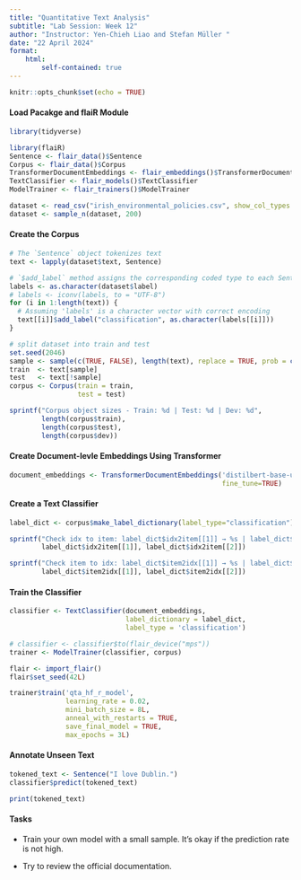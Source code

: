 ```yaml
---
title: "Quantitative Text Analysis"
subtitle: "Lab Session: Week 12"
author: "Instructor: Yen-Chieh Liao and Stefan Müller "
date: "22 April 2024"
format: 
    html:
        self-contained: true
---
```

```r
knitr::opts_chunk$set(echo = TRUE)
```


#### Load Pacakge and flaiR Module 

```r
library(tidyverse)
```

```r
library(flaiR)
Sentence <- flair_data()$Sentence
Corpus <- flair_data()$Corpus
TransformerDocumentEmbeddings <- flair_embeddings()$TransformerDocumentEmbeddings
TextClassifier <- flair_models()$TextClassifier
ModelTrainer <- flair_trainers()$ModelTrainer
```


```r
dataset <- read_csv("irish_environmental_policies.csv", show_col_types = FALSE)
dataset <- sample_n(dataset, 200)
```


#### Create the Corpus 

```r
# The `Sentence` object tokenizes text 
text <- lapply(dataset$text, Sentence)

# `$add_label` method assigns the corresponding coded type to each Sentence corpus.
labels <- as.character(dataset$label)
# labels <- iconv(labels, to = "UTF-8")
for (i in 1:length(text)) {
  # Assuming 'labels' is a character vector with correct encoding
  text[[i]]$add_label("classification", as.character(labels[[i]]))
}

# split dataset into train and test
set.seed(2046)
sample <- sample(c(TRUE, FALSE), length(text), replace = TRUE, prob = c(0.8, 0.2))
train  <- text[sample]
test   <- text[!sample]
corpus <- Corpus(train = train, 
                 test = test)

sprintf("Corpus object sizes - Train: %d | Test: %d | Dev: %d", 
        length(corpus$train), 
        length(corpus$test), 
        length(corpus$dev))
```

#### Create Document-levle Embeddings Using Transformer

```r
document_embeddings <- TransformerDocumentEmbeddings('distilbert-base-uncased', 
                                                     fine_tune=TRUE)
```



#### Create a Text Classifier

```r
label_dict <- corpus$make_label_dictionary(label_type="classification")

```
```r
sprintf("Check idx to item: label_dict$idx2item[[1]] → %s | label_dict$idx2item[[2]] → %s", 
        label_dict$idx2item[[1]], label_dict$idx2item[[2]])

sprintf("Check item to idx: label_dict$item2idx[[1]] → %s | label_dict$item2idx[[2]] → %s", 
        label_dict$item2idx[[1]], label_dict$item2idx[[2]])
```



#### Train the Classifier 

```r
classifier <- TextClassifier(document_embeddings,
                             label_dictionary = label_dict, 
                             label_type = 'classification')

# classifier <- classifier$to(flair_device("mps"))
trainer <- ModelTrainer(classifier, corpus)

```

```r
flair <- import_flair()
flair$set_seed(42L)

trainer$train('qta_hf_r_model',         
              learning_rate = 0.02,             
              mini_batch_size = 8L,             
              anneal_with_restarts = TRUE,
              save_final_model = TRUE,
              max_epochs = 3L)      
```


#### Annotate Unseen Text

```r
tokened_text <- Sentence("I love Dublin.")
classifier$predict(tokened_text)
```


```r
print(tokened_text)
```

#### Tasks

- Train your own model with a small sample. It's okay if the prediction rate is not high.

- Try to review the official documentation.

